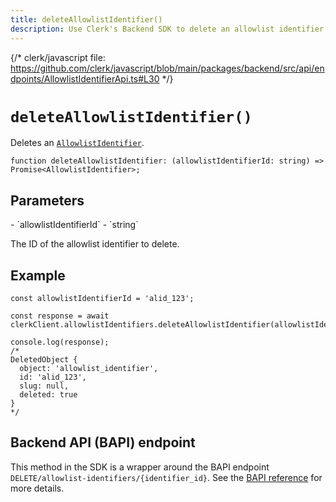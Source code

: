 ```yaml
---
title: deleteAllowlistIdentifier()
description: Use Clerk's Backend SDK to delete an allowlist identifier.
---
```


{/* clerk/javascript file: https://github.com/clerk/javascript/blob/main/packages/backend/src/api/endpoints/AllowlistIdentifierApi.ts#L30 */}

# `deleteAllowlistIdentifier()`

Deletes an [`AllowlistIdentifier`](/docs/references/backend/types/backend-allowlist-identifier).

```tsx {{ prettier: false }}
function deleteAllowlistIdentifier: (allowlistIdentifierId: string) => Promise<AllowlistIdentifier>;
```

## Parameters

<Properties>
  - `allowlistIdentifierId`
  - `string`

  The ID of the allowlist identifier to delete.
</Properties>

## Example

```tsx {{ prettier: false }}
const allowlistIdentifierId = 'alid_123';

const response = await clerkClient.allowlistIdentifiers.deleteAllowlistIdentifier(allowlistIdentifierId);

console.log(response);
/*
DeletedObject {
  object: 'allowlist_identifier',
  id: 'alid_123',
  slug: null,
  deleted: true
}
*/
```

## Backend API (BAPI) endpoint

This method in the SDK is a wrapper around the BAPI endpoint `DELETE/allowlist-identifiers/{identifier_id}`. See the [BAPI reference](https://clerk.com/docs/reference/backend-api/tag/Allow-list-Block-list#operation/DeleteAllowlistIdentifier) for more details.
